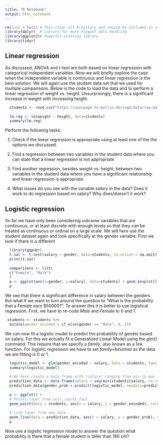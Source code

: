 ---
title: "R Notebook"
output: html_notebook
---

```{r import libraries, echo = FALSE, message=FALSE}
rm(list = ls()) # This clear all R-history and should be included in all code
library(dplyr)  # Library for more elegant data handling
library(ggplot2)# Powerful plotting library
library(tidyr)
```

## Linear regression
As discussed, ANOVA and t-test are both based on linear regression with categorical independent variables. Now we will briefly explore the case when the independent variable is continuous and linear regression is the best solution. We will again use the student data set that we used for multiple comparisons. Below is the code to load the data and to perform a linear regression of weight vs. height. Unsurprisingly, there is a significant increase in weight with increasing height.
 
```{r student data, echo = TRUE, message=TRUE}
  students <- read.csv("https://userpage.fu-berlin.de/soga/data/raw-data/students.csv")
  
  lm.reg <- lm(weight ~ height, data=students)
  summary(lm.reg)
``` 
Perform the following tasks:

1. Check if the linear regression is appropriate using at least one of the the options we discussed.

2. Find a regression between two variables in the student data where you can state that a linear regression is not appropriate

3. Find another regression, besides weight vs. height, between two variables in the student data where you have a significant relationship and linear regression is appropriate.

4. What issues do you see with the variable *salary* in the data? Does it work to do regression based on salary? Why does/doesn't it work?

## Logistic regression

So far we have only been considering outcome variables that are continuous, or at least discrete with enough levels so that they can be treated as continuous or ordinal on a large scale. We will here use the student dataset again and look specifically at the gender variable. First we look if there is a different 

```{r salary gap, echo = TRUE, message=TRUE, warning=FALSE}
  library(ggpubr)
  t.sal <- t.test(salary ~ gender, data=students, na.action = na.omit)
  print(t.sal)
  
  comparisons <- list(
  c("Female", "Male")
  )
  p <- ggplot(aes(x=gender, y=salary), data=students) + geom_boxplot() + theme_minimal() + stat_compare_means(comparisons = comparisons, method = "t.test", label = "p.signif")
  p
``` 

We see that there is significant difference in salary between the genders. But what if we want to turn around the question to "What is the probability that a Female earn $50000?". To answer this it is better to use logistical regression. First, we have to re-code *Male* and *Female* to 0 and 1.

```{r recoding, echo = TRUE, message=TRUE, warning=FALSE}
 students <- students %>%
  mutate(gender_encoded = if_else(gender == "Male", 0, 1))
``` 

We can now fit a logistic model to predict the probability of gender based on salary. For this we actually fit a Generalized Linear Model using the *glm()* command. This require that we specify a *family*, also known as a link function. For logistic regression we have to set *family=binomial* as the data we are fitting is 0 or 1.

```{r logistic model prediction, echo = TRUE, message=TRUE, warning=FALSE}
  logistic_model <- glm(gender_encoded ~ salary, data = students, family = binomial)
  summary(logistic_model)
  
  # We here create a data frame with *salary* ranging from min to max in the students dataframe and predict the probability of gender based on the salary
  prediction_data <- data.frame(salary = seq(min(students$salary, na.rm = TRUE), max(students$salary, na.rm = TRUE), length.out = 1000))
  prediction_data$gender_prob = predict(logistic_model, newdata=prediction_data, type="response") # predict() is the standard way to evaluate machine learning in R
  
  p <- ggplot() +
  # Points layer from cell_counts_facs
  geom_point(data = students, aes(x = salary, y = gender_encoded), color = "blue", alpha = 1.0) +
  
  # Line layer from new_data
  geom_line(data = prediction_data, aes(x = salary, y = gender_prob), color = "red")
  p
```

Now use a logistic regression model to answer the question what probability is there that a female student is taller than 180 cm?



